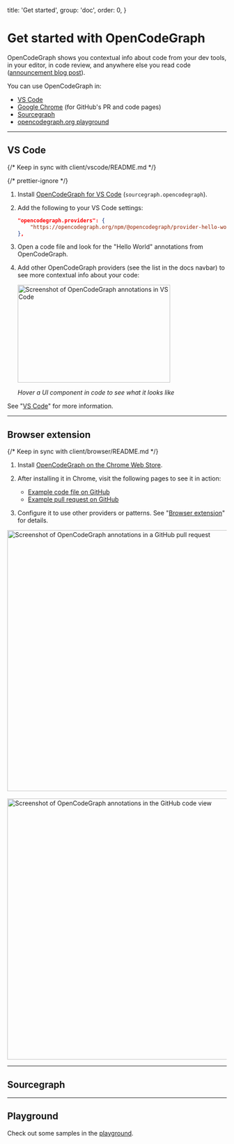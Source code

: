 
  title: 'Get started',
  group: 'doc',
  order: 0,
}

# Get started with OpenCodeGraph

OpenCodeGraph shows you contextual info about code from your dev tools, in your editor, in code review, and anywhere else you read code ([announcement blog post](https://sourcegraph.com/blog/opencodegraph)).

You can use OpenCodeGraph in:

- [VS Code](#vs-code)
- [Google Chrome](#browser-extension) (for GitHub's PR and code pages)
- [Sourcegraph](#sourcegraph)
- [opencodegraph.org playground](/playground)

---

## VS Code

{/* Keep in sync with client/vscode/README.md */}

{/* prettier-ignore */}
1. Install [OpenCodeGraph for VS Code](https://marketplace.visualstudio.com/items?itemName=sourcegraph.opencodegraph) (`sourcegraph.opencodegraph`).
1. Add the following to your VS Code settings:
      ```json
      "opencodegraph.providers": {
          "https://opencodegraph.org/npm/@opencodegraph/provider-hello-world": true,
      },
      ```
1. Open a code file and look for the "Hello World" annotations from OpenCodeGraph.
1. Add other OpenCodeGraph providers (see the list in the docs navbar) to see more contextual info about your code:

    <img src="https://storage.googleapis.com/sourcegraph-assets/opencodegraph/screenshot-vscode-storybook-v0.png" width="350" height="224" alt="Screenshot of OpenCodeGraph annotations in VS Code" className="border border-border" />

    _Hover a UI component in code to see what it looks like_

See "[VS Code](/docs/clients/vscode)" for more information.

---

## Browser extension

{/* Keep in sync with client/browser/README.md */}

1. Install [OpenCodeGraph on the Chrome Web Store](https://chromewebstore.google.com/detail/indllinbfleghfhhaglfgohfceffendm).
1. After installing it in Chrome, visit the following pages to see it in action:

   - [Example code file on GitHub](https://github.com/sourcegraph/sourcegraph/blob/main/internal/repos/conf.go)
   - [Example pull request on GitHub](https://github.com/sourcegraph/sourcegraph/pull/58878/files)

1. Configure it to use other providers or patterns. See "[Browser extension](/docs/clients/browser-extension)" for details.

<img src="https://storage.googleapis.com/sourcegraph-assets/opencodegraph/screenshot-browser-github-pr-v0.png" alt="Screenshot of OpenCodeGraph annotations in a GitHub pull request" width="598" />

<br />
<br />

<img src="https://storage.googleapis.com/sourcegraph-assets/opencodegraph/screenshot-browser-github-codeview-v0.png" alt="Screenshot of OpenCodeGraph annotations in the GitHub code view" width="598" />

---

## Sourcegraph

<SourcegraphGettingStartedCommon />

---

## Playground

Check out some samples in the [playground](/playground).
